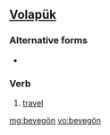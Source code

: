 ==[[Volapük]]==

===Alternative forms===
*{{l|vo|bevegoyn}}

===Verb===
{{infl|vo|verb}}

# [[travel]]

[[mg:bevegön]]
[[vo:bevegön]]